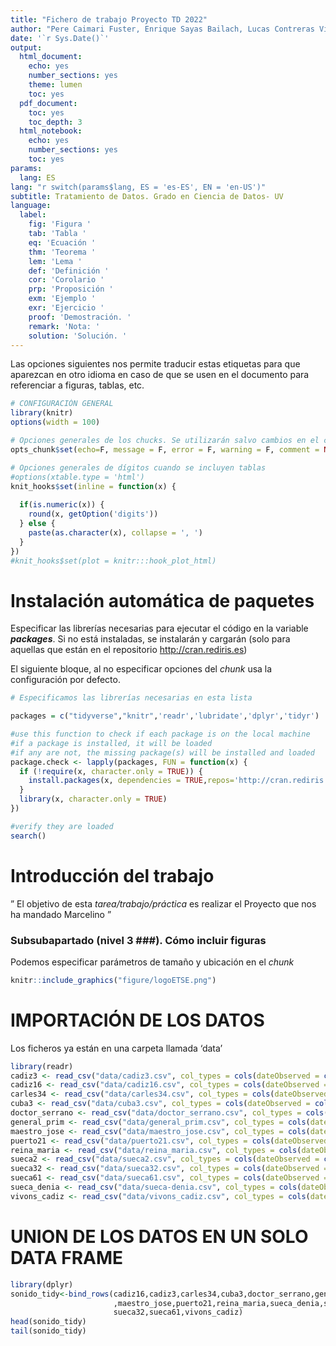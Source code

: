 ```yaml
---
title: "Fichero de trabajo Proyecto TD 2022"
author: "Pere Caimari Fuster, Enrique Sayas Bailach, Lucas Contreras Vilar"
date: '`r Sys.Date()`'
output:
  html_document:
    echo: yes
    number_sections: yes
    theme: lumen
    toc: yes
  pdf_document:
    toc: yes
    toc_depth: 3
  html_notebook:
    echo: yes
    number_sections: yes
    toc: yes
params:
  lang: ES
lang: "r switch(params$lang, ES = 'es-ES', EN = 'en-US')"
subtitle: Tratamiento de Datos. Grado en Ciencia de Datos- UV
language:
  label:
    fig: 'Figura '
    tab: 'Tabla '
    eq: 'Ecuación '
    thm: 'Teorema '
    lem: 'Lema '
    def: 'Definición '
    cor: 'Corolario '
    prp: 'Proposición '
    exm: 'Ejemplo '
    exr: 'Ejercicio '
    proof: 'Demostración. '
    remark: 'Nota: '
    solution: 'Solución. '
---
```



Las opciones siguientes nos permite traducir estas etiquetas para que aparezcan en otro idioma en caso de que se usen en el documento para referenciar a figuras, tablas, etc.


```r


# CONFIGURACIÓN GENERAL
library(knitr)
options(width = 100)

# Opciones generales de los chucks. Se utilizarán salvo cambios en el chunk
opts_chunk$set(echo=F, message = F, error = F, warning = F, comment = NA, fig.align = 'center', dpi = 200, tidy = F, cache.path = '.cache/', fig.path = './figura/')

# Opciones generales de dígitos cuando se incluyen tablas
#options(xtable.type = 'html')
knit_hooks$set(inline = function(x) {
  
  if(is.numeric(x)) {
    round(x, getOption('digits'))
  } else {
    paste(as.character(x), collapse = ', ')
  }
})
#knit_hooks$set(plot = knitr:::hook_plot_html)
```

# Instalación automática de paquetes

Especificar las librerías necesarias para ejecutar el código en la variable ***packages***. Si no está instaladas, se instalarán y cargarán (solo para aquellas que están en el repositorio <http://cran.rediris.es>)

El siguiente bloque, al no especificar opciones del *chunk* usa la configuración por defecto.

```r

# Especificamos las librerías necesarias en esta lista

packages = c("tidyverse","knitr",'readr','lubridate','dplyr','tidyr')

#use this function to check if each package is on the local machine
#if a package is installed, it will be loaded
#if any are not, the missing package(s) will be installed and loaded
package.check <- lapply(packages, FUN = function(x) {
  if (!require(x, character.only = TRUE)) {
    install.packages(x, dependencies = TRUE,repos='http://cran.rediris.es')
  }
  library(x, character.only = TRUE)
})

#verify they are loaded
search()

```


# Introducción del trabajo


" El objetivo de esta *tarea/trabajo/práctica* es realizar el Proyecto que nos ha mandado Marcelino "

### Subsubapartado  (nivel 3 \#\#\#). Cómo incluir figuras

Podemos especificar parámetros de tamaño y ubicación en el *chunk*

```r
knitr::include_graphics("figure/logoETSE.png")
```


# IMPORTACIÓN DE LOS DATOS

Los ficheros ya están en una carpeta llamada 'data'



```r
library(readr)
cadiz3 <- read_csv("data/cadiz3.csv", col_types = cols(dateObserved = col_date(format = "%Y-%m-%d")))
cadiz16 <- read_csv("data/cadiz16.csv", col_types = cols(dateObserved = col_date(format = "%Y-%m-%d")))
carles34 <- read_csv("data/carles34.csv", col_types = cols(dateObserved = col_date(format = "%Y-%m-%d")))
cuba3 <- read_csv("data/cuba3.csv", col_types = cols(dateObserved = col_date(format = "%Y-%m-%d")))
doctor_serrano <- read_csv("data/doctor_serrano.csv", col_types = cols(dateObserved = col_date(format = "%Y-%m-%d")))
general_prim <- read_csv("data/general_prim.csv", col_types = cols(dateObserved = col_date(format = "%Y-%m-%d")))
maestro_jose <- read_csv("data/maestro_jose.csv", col_types = cols(dateObserved = col_date(format = "%Y-%m-%d")))
puerto21 <- read_csv("data/puerto21.csv", col_types = cols(dateObserved = col_date(format = "%Y-%m-%d")))
reina_maria <- read_csv("data/reina_maria.csv", col_types = cols(dateObserved = col_date(format = "%Y-%m-%d")))
sueca2 <- read_csv("data/sueca2.csv", col_types = cols(dateObserved = col_date(format = "%Y-%m-%d")))
sueca32 <- read_csv("data/sueca32.csv", col_types = cols(dateObserved = col_date(format = "%Y-%m-%d")))
sueca61 <- read_csv("data/sueca61.csv", col_types = cols(dateObserved = col_date(format = "%Y-%m-%d")))
sueca_denia <- read_csv("data/sueca-denia.csv", col_types = cols(dateObserved = col_date(format = "%Y-%m-%d")))
vivons_cadiz <- read_csv("data/vivons_cadiz.csv", col_types = cols(dateObserved = col_date(format = "%Y-%m-%d")))


```

# UNION DE LOS DATOS EN UN SOLO DATA FRAME

```r
library(dplyr)
sonido_tidy<-bind_rows(cadiz16,cadiz3,carles34,cuba3,doctor_serrano,general_prim
                       ,maestro_jose,puerto21,reina_maria,sueca_denia,sueca2,
                       sueca32,sueca61,vivons_cadiz)
head(sonido_tidy)
tail(sonido_tidy)
```

